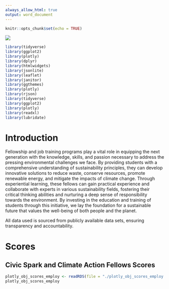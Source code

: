 ```yaml
---
always_allow_html: true
output: word_document
---
```



```r
knitr::opts_chunk$set(echo = TRUE)
```
<img src="image.jpeg">
```r

library(tidyverse)
library(ggplot2)
library(plotly)
library(dplyr)
library(htmlwidgets)
library(jsonlite)
library(leaflet)
library(janitor)
library(ggthemes)
library(plotly)
library(rjson)
library(tidyverse)
library(ggplot2)
library(plotly)
library(readxl)
library(lubridate)
```

# **Introduction**
Fellowship and job training programs play a vital role in equipping the next generation with the knowledge, skills, and passion necessary to address the pressing environmental challenges we face. By providing students with a comprehensive understanding of sustainability principles, they can develop innovative solutions to reduce waste, conserve resources, promote renewable energy, and mitigate the impacts of climate change. Through experiential learning, these fellows can gain practical experience and collaborate with experts in various sustainability fields, fostering their critical thinking abilities and nurturing a deep sense of responsibility towards the environment. 
By investing in the education and training of students through this initiative, we lay the foundation for a sustainable future that values the well-being of both people and the planet.

All data used is sourced from publicly available data sets, ensuring transparency and accountability.

# **Scores**

## Civic Spark and Climate Action Fellows Scores

```r


plotly_obj_scores_employ <- readRDS(file = "./plotly_obj_scores_employ.rds")
plotly_obj_scores_employ
```
